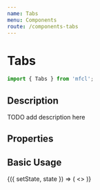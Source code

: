 ```yaml
---
name: Tabs
menu: Components
route: /components-tabs
---
```



# Tabs

```javascript
import { Tabs } from 'mfcl';
```

## Description
TODO add description here

## Properties

<Props of={Tabs} />

## Basic Usage

<Playground>
  <Component initialState={{}}>
    {({ setState, state }) => (
      <>
      <Tabs items={[{header: 'Description', content: 'lorem ipsum dolor 1'},{header: 'Specifications', content: 'lorem ipsum dolor 2'}, {header: 'About Beautyrest', content: 'lorem ipsum dolor 3'}, {header: 'Delivery & Shipping', content: 'lorem ipsum dolor 4'}, {header: 'Warranty', content: 'lorem ipsum dolor 5'} ]} />
      </>
    )}
  </Component>
</Playground>